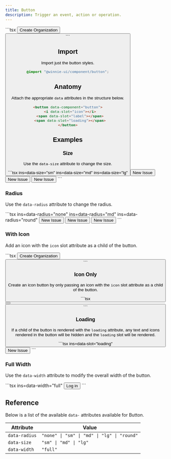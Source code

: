 ```yaml
---
title: Button
description: Trigger an event, action or operation.
---
```




<Demo>
  <ButtonHero />
  <Fragment slot="footer">
    ```tsx
    <button data-component="button">
      <i class="organization" data-slot="icon"></i>
      <span data-slot="label">Create Organization</span>
    <button>
    ```
  </Fragment>
</Demo>

## Import

Import just the button styles.

```css
@import "@winnie-ui/component/button";
```

## Anatomy

Attach the appropriate `data` attributes in the structure below.

```html
<button data-component="button">
  <i data-slot="icon"></i>
  <span data-slot="label"></span>
  <span data-slot="loading"></span>
</button>
```

## Examples

### Size

Use the `data-size` attribute to change the size.

<Demo>
  <ButtonSize />
  <Fragment slot="footer">
    ```tsx ins=data-size="sm" ins=data-size="md" ins=data-size="lg"
    <button data-component="button" data-size="sm">
      <span data-slot="label">New Issue</span>
    </button>
    <button data-component="button" data-size="md">
      <span data-slot="slot">New Issue</span>
    </button>
    <button data-component="button" data-size="lg">
      <span data-slot="slot">New Issue</span>
    </button>
    ```
  </Fragment>
</Demo>

### Radius

Use the `data-radius` attribute to change the radius.

<Demo>
  <ButtonRadius />
  <Fragment slot="footer">
    ```tsx ins=data-radius="none" ins=data-radius="md" ins=data-radius="round"
    <button data-component="button" data-radius="none">
      <span data-slot="slot">New Issue</span>
    </button>
    <button data-component="button" data-radius="md">
      <span data-slot="slot">New Issue</span>
    </button>
    <button data-component="button" data-radius="round">
      <span data-slot="slot">New Issue</span>
    </button>
    ```
  </Fragment>
</Demo>

### With Icon

Add an icon with the `icon` slot attribute as a child of the button.

<Demo>
  <ButtonHero />
  <Fragment slot="footer">
    ```tsx
    <button data-component="button">
      <i class="organization" data-slot="icon"></i>
      <span data-component="text">Create Organization</span>
    <button>
    ```
  </Fragment>
</Demo>

### Icon Only

Create an icon button by only passing an icon with the `icon` slot attribute as a child of the button.

<Demo>
  <ButtonIcon />
  <Fragment slot="footer">
    ```tsx
    <button data-component="button">
      <i class="plus" data-slot="icon"></i>
    <button>
    ```
  </Fragment>
</Demo>

### Loading

If a child of the button is rendered with the `loading` attribute, any text and icons rendered in the button will be hidden and the `loading` slot will be rendered.

<Demo>
  <ButtonLoading />
  <Fragment slot="footer">
    ```tsx ins=data-slot="loading"
    <button data-component="button">
      <span data-slot="loading">
        <i class="loader"></i>
      </span>
      <span data-slot="label">New Issue</span>
    </button>
    ```
  </Fragment>
</Demo>

### Full Width

Use the `data-width` attribute to modify the overall width of the button.

<Demo>
  <ButtonWidth />
  <Fragment slot="footer">
    ```tsx ins=data-width="full"
    <button data-component="button" data-width="full">
      <span data-slot="slot">Log in</span>
      <i class="arrow-right" data-slot="icon"></i>
    </button>
    ```
  </Fragment>
</Demo>

## Reference

Below is a list of the available `data-` attributes available for Button.

| Attribute     | Value                                       |
| ------------- | ------------------------------------------- |
| `data-radius` | `"none" \| "sm" \| "md" \| "lg" \| "round"` |
| `data-size`   | `"sm" \| "md" \| "lg"`                      |
| `data-width`  | `"full"`                                    |
